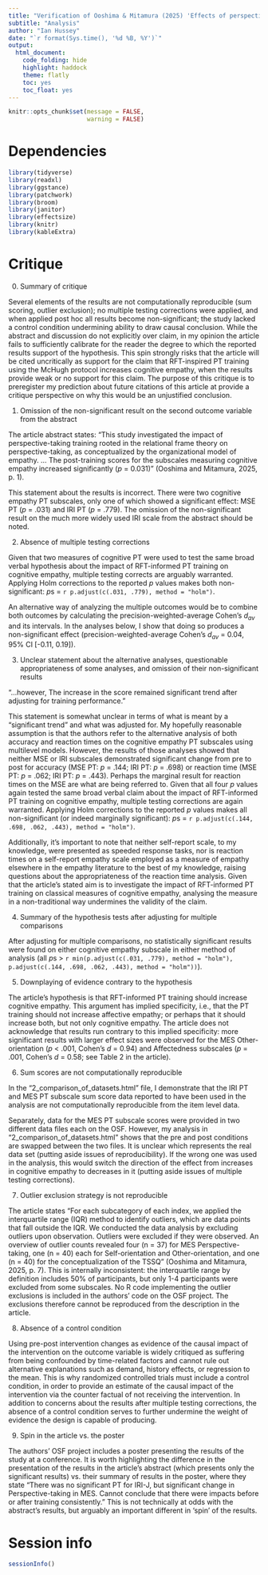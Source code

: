 ```yaml
---
title: "Verification of Ooshima & Mitamura (2025) 'Effects of perspective-taking training based on relational frame theory for cognitive empathy and emotional empathy'"
subtitle: "Analysis"
author: "Ian Hussey"
date: "`r format(Sys.time(), '%d %B, %Y')`"
output:
  html_document:
    code_folding: hide
    highlight: haddock
    theme: flatly
    toc: yes
    toc_float: yes
---
```


```r
knitr::opts_chunk$set(message = FALSE,
                      warning = FALSE)
```

# Dependencies

```r

library(tidyverse)
library(readxl)
library(ggstance)
library(patchwork)
library(broom)
library(janitor)
library(effectsize)
library(knitr)
library(kableExtra)

```

# Critique

0. Summary of critique

Several elements of the results are not computationally reproducible (sum scoring, outlier exclusion); no multiple testing corrections were applied, and when applied post hoc all results become non-significant; the study lacked a control condition undermining ability to draw causal conclusion. While the abstract and discussion do not explicitly over claim, in my opinion the article fails to sufficiently calibrate for the reader the degree to which the reported results support of the hypothesis. This spin strongly risks that the article will be cited uncritically as support for the claim that RFT-inspired PT training using the McHugh protocol increases cognitive empathy, when the results provide weak or no support for this claim. The purpose of this critique is to preregister my prediction about future citations of this article at provide a critique perspective on why this would be an unjustified conclusion.

1. Omission of the non-significant result on the second outcome variable from the abstract

The article abstract states: "This study investigated the impact of perspective-taking training rooted in the relational frame theory on perspective-taking, as conceptualized by the organizational model of empathy. ... The post-training scores for the subscales measuring cognitive empathy increased significantly (*p* = 0.031)" (Ooshima and Mitamura, 2025, p. 1).

This statement about the results is incorrect. There were two cognitive empathy PT subscales, only one of which showed a significant effect: MSE PT (*p* = .031) and IRI PT (*p* = .779). The omission of the non-significant result on the much more widely used IRI scale from the abstract should be noted.

2. Absence of multiple testing corrections

Given that two measures of cognitive PT were used to test the same broad verbal hypothesis about the impact of RFT-informed PT training on cognitive empathy, multiple testing corrects are arguably warranted. Applying Holm corrections to the reported *p* values makes both non-significant: *p*s = `r p.adjust(c(.031, .779), method = "holm")`.

An alternative way of analyzing the multiple outcomes would be to combine both outcomes by calculating the precision-weighted-average Cohen's $d_{av}$ and its intervals. In the analyses below, I show that doing so produces a non-significant effect (precision-weighted-average Cohen's $d_{av}$ = 0.04, 95% CI [-0.11, 0.19]).

3. Unclear statement about the alternative analyses, questionable appropriateness of some analyses, and omission of their non-significant results

"...however, The increase in the score remained significant trend after adjusting for training performance."

This statement is somewhat unclear in terms of what is meant by a "significant trend" and what was adjusted for. My hopefully reasonable assumption is that the authors refer to the alternative analysis of both accuracy and reaction times on the cognitive empathy PT subscales using multilevel models. However, the results of those analyses showed that neither MSE or IRI subscales demonstrated significant change from pre to post for accuracy (MSE PT: *p* = .144; IRI PT: *p* = .698) or reaction time (MSE PT: *p* = .062; IRI PT: *p* = .443). Perhaps the marginal result for reaction times on the MSE are what are being referred to. Given that all four *p* values again tested the same broad verbal claim about the impact of RFT-informed PT training on cognitive empathy, multiple testing corrections are again warranted. Applying Holm corrections to the reported *p* values makes all non-significant (or indeed marginally significant): *p*s = `r p.adjust(c(.144, .698, .062, .443), method = "holm")`.

Additionally, it's important to note that neither self-report scale, to my knowledge, were presented as speeded response tasks, nor is reaction times on a self-report empathy scale employed as a measure of empathy elsewhere in the empathy literature to the best of my knowledge, raising questions about the appropriateness of the reaction time analysis. Given that the article's stated aim is to investigate the impact of RFT-informed PT training on classical measures of cognitive empathy, analysing the measure in a non-traditional way undermines the validity of the claim. 

4. Summary of the hypothesis tests after adjusting for multiple comparisons

After adjusting for multiple comparisons, no statistically significant results were found on either cognitive empathy subscale in either method of analysis (all *p*s > `r min(p.adjust(c(.031, .779), method = "holm"), p.adjust(c(.144, .698, .062, .443), method = "holm"))`).

5. Downplaying of evidence contrary to the hypothesis

The article's hypothesis is that RFT-informed PT training should increase cognitive empathy. This argument has implied specificity, i.e., that the PT training should not increase affective empathy; or perhaps that it should increase both, but not only cognitive empathy. The article does not acknowledge that results run contrary to this implied specificity: more significant results with larger effect sizes were observed for the MES Other-orientation (*p* < .001, Cohen's *d* = 0.94) and Affectedness subscales (*p* = .001, Cohen's *d* = 0.58; see Table 2 in the article).

6. Sum scores are not computationally reproducible

In the "2_comparison_of_datasets.html" file, I demonstrate that the IRI PT and MES PT subscale sum score data reported to have been used in the analysis are not computationally reproducible from the item level data. 

Separately, data for the MES PT subscale scores were provided in two different data files each on the OSF. However, my analysis in "2_comparison_of_datasets.html" shows that the pre and post conditions are swapped between the two files. It is unclear which represents the real data set (putting aside issues of reproducibility). If the wrong one was used in the analysis, this would switch the direction of the effect from increases in cognitive empathy to decreases in it (putting aside issues of multiple testing corrections). 

7. Outlier exclusion strategy is not reproducible

The article states "For each subcategory of each index, we applied the interquartile range (IQR) method to identify outliers, which are data points that fall outside the IQR. We conducted the data analysis by excluding outliers upon observation. Outliers were excluded if they were observed. An overview of outlier counts revealed four (n = 37) for MES Perspective-taking, one (n = 40) each for Self-orientation and Other-orientation, and one (n = 40) for the conceptualization of the TSSQ" (Ooshima and Mitamura, 2025, p. 7). This is internally inconsistent: the interquartile range by definition includes 50% of participants, but only 1-4 participants were excluded from some subscales. No R code implementing the outlier exclusions is included in the authors' code on the OSF project. The exclusions therefore cannot be reproduced from the description in the article.  

8. Absence of a control condition

Using pre-post intervention changes as evidence of the causal impact of the intervention on the outcome variable is widely critiqued as suffering from being confounded by time-related factors and cannot rule out alternative explanations such as demand, history effects, or regression to the mean. This is why randomized controlled trials must include a control condition, in order to provide an estimate of the causal impact of the intervention via the counter factual of not receiving the intervention. In addition to concerns about the results after multiple testing corrections, the absence of a control condition serves to further undermine the weight of evidence the design is capable of producing. 

9. Spin in the article vs. the poster

The authors' OSF project includes a poster presenting the results of the study at a conference. It is worth highlighting the difference in the presentation of the results in the article's abstract (which presents only the significant results) vs. their summary of results in the poster, where they state "There was no significant PT for IRI-J, but significant change in Perspective-taking in MES. Cannot conclude that there were impacts before or after training consistently." This is not technically at odds with the abstract's results, but arguably an important different in 'spin' of the results.

# Session info

```r

sessionInfo()

```

